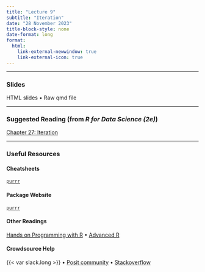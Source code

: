 ```yaml
---
title: "Lecture 9"
subtitle: "Iteration" 
date: "28 November 2023"
title-block-style: none
date-format: long
format:
  html:
    link-external-newwindow: true
    link-external-icon: true
---
```

---

### Slides 

HTML slides • Raw qmd file

---

### Suggested Reading (from *R for Data Science (2e)*)

[Chapter 27: Iteration](https://r4ds.hadley.nz/iteration)

---

### Useful Resources

#### Cheatsheets

[`purrr`](https://rstudio.github.io/cheatsheets/purrr.pdf)

#### Package Website

[`purrr`](https://purrr.tidyverse.org/)


#### Other Readings
[Hands on Programming with R](https://rstudio-education.github.io/hopr/) • 
[Advanced R](https://adv-r.hadley.nz/)

#### Crowdsource Help

{{< var slack.long >}} • 
[Posit community](https://community.rstudio.com/) • 
[Stackoverflow](https://stackoverflow.com/)
